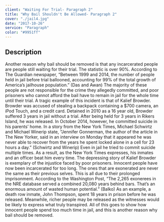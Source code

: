 ```yaml
---
client: "Waiting For Trial- Paragraph 2"
title: "Why Bail Shouldn't Be Allowed- Paragraph 2"
cover: "./jail4.jpg"
date: "2017-10-26"
service: "Paragraph"
color: "#9951ff"
---
```

## Description

Another reason why bail should be removed is that any incarcerated people are people still waiting for their trial. The statistic is over 90%. According to The Guardian newspaper, “Between 1999 and 2014, the number of people held in jail before trial ballooned, accounting for 99% of the total growth of America’s jailhouse population.” (Das and Awan) The majority of these people are not responsible for the crime they allegedly committed, and poor prisoners who cannot afford the bail have to remain in jail for the whole time until their trial. A tragic example of this incident is that of Kalief Browder. Browder was accused of stealing a backpack containing a $700 camera, an iPod Touch, and a credit card. Detained in 2010 as a 16 year old, Browder suffered 3 years in jail without a trial. After being held for 3 years in Rikers Island, he was released. In October 2014, however, he committed suicide in his parents’ home. In a story from the New York Times, Michael Schwirtz and Michael Winerip state, “Jennifer Gonnerman, the author of the article in The New Yorker, said in an interview on Monday that it appeared he was never able to recover from the years he spent locked alone in a cell for 23 hours a day.” (Schwirtz and Winerip) Even in jail he tried to commit suicide multiple times. As a result, as the New York Times expresses, his inmates and an officer beat him every time. The depressing story of Kalief Browder is exemplary of the injustice faced by poor prisoners. Innocent people have now been incarcerated for too long.  The ones that are exonerated are never the same as their previous selves.  This is all due to their prolonged imprisonment.  According to the Washington Post, “The 2,265 exonerees in the NRE database served a combined 20,080 years behind bars. That’s an enormous amount of wasted human potential.”  (Balko) As an example, a death row inmate, John Thompson, spent 18 years in prison before he was released.  Meanwhile, richer people may be released as the witnesses would be likely to express what truly transpired.  All of this goes to show how innocent people spend too much time in jail, and this is another reason why bail should be removed.


